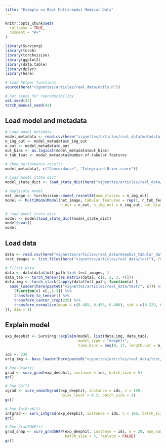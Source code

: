```yaml
---
title: "Example on Real Multi-modal Medical Data"
---
```


```r
knitr::opts_chunk$set(
  collapse = TRUE,
  comment = "#>"
)
```

```r
library(Survinng)
library(torch)
library(torchvision)
library(ggplot2)
library(data.table)
library(dplyr)
library(here)

# Load helper functions
source(here("vignettes/articles/real_data/utils.R"))

# Set seeds for reproducibility
set.seed(42)
torch_manual_seed(42)
```


## Load model and metadata

```r
# Load model metadata
model_metadata <- read.csv(here("vignettes/articles/real_data/metadata.csv"))
n_img_out <- model_metadata$n_img_out
n_out <- model_metadata$n_out
out_bias <- as.logical(model_metadata$out_bias)
n_tab_feat <- model_metadata$Number.of.tabular.features

# Show performance results
model_metadata[, c("Concordance", "Integrated.Brier.score")]

# Load model state dict
model_state_dict <- load_state_dict(here("vignettes/articles/real_data/model.pt"))

# Replicate model
net_image <- torchvision::model_resnet34(num_classes = n_img_out)
model <- MultiModalModel(net_image, tabular_features = rep(1, n_tab_feat),
                         n_out = n_out, n_img_out = n_img_out, out_bias = out_bias)

# Load model state dict
model <- model$load_state_dict(model_state_dict)
model$eval()
model
```

## Load data

```r
data <- read.csv(here("vignettes/articles/real_data/deephit_tabular_data.csv"))
test_images <- list.files(here("vignettes/articles/real_data/test"), full.names = FALSE)

# Filter data
data <- data[data$full_path %in% test_images, ]
data_tab <- torch_tensor(as.matrix(data[, c(1, 2, 3, 4)]))
data_img <- torch_stack(lapply(data$full_path, function(x) {
  base_loader(here(paste0("vignettes/articles/real_data/test/", x))) %>%
    (function(x) x[,,1:3]) %>%
    transform_to_tensor() %>%
    transform_center_crop(226) %>%
    transform_normalize(mean = c(0.485, 0.456, 0.406), std = c(0.229, 0.224, 0.225))
}), dim = 1)
```

## Explain model

```r
exp_deephit <- Survinng::explain(model, list(data_img, data_tab), 
                                 model_type = "deephit",
                                 time_bins = seq(0, 17, length.out = n_out))

ids <- 230
orig_img <- base_loader(here(paste0("vignettes/articles/real_data/test/", data[ids, ]$full_path)))

# Run Grad(t)
grad <- surv_grad(exp_deephit, instance = ids, batch_size = 5)
gc()

# Run SG(t)
sgrad <- surv_smoothgrad(exp_deephit, instance = ids, n = 100, 
                         noise_level = 0.3, batch_size = 5)
gc()

# Run IntGrad(t)
intgrad <- surv_intgrad(exp_deephit, instance = ids, n = 100, batch_size = 5) 
gc()

# Run GradSHAP(t)
grad_shap <- surv_gradSHAP(exp_deephit, instance = ids, n = 20, num_samples = 100, 
                           batch_size = 5, replace = FALSE) 
gc()
```

